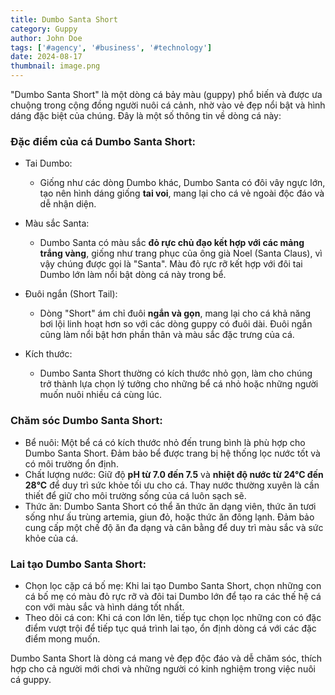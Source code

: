 ---
title: Dumbo Santa Short
category: Guppy
author: John Doe
tags: ['#agency', '#business', '#technology']
date: 2024-08-17
thumbnail: image.png
---

"Dumbo Santa Short" là một dòng cá bảy màu (guppy) phổ biến và được ưa chuộng trong cộng đồng người nuôi cá cảnh, nhờ vào vẻ đẹp nổi bật và hình dáng đặc biệt của chúng. Đây là một số thông tin về dòng cá này:

### Đặc điểm của cá Dumbo Santa Short:

- Tai Dumbo:
    - Giống như các dòng Dumbo khác, Dumbo Santa có đôi vây ngực lớn, tạo nên hình dáng giống **tai voi**, mang lại cho cá vẻ ngoài độc đáo và dễ nhận diện.

- Màu sắc Santa:
    - Dumbo Santa có màu sắc **đỏ rực chủ đạo kết hợp với các mảng trắng vàng**, giống như trang phục của ông già Noel (Santa Claus), vì vậy chúng được gọi là "Santa". Màu đỏ rực rỡ kết hợp với đôi tai Dumbo lớn làm nổi bật dòng cá này trong bể.

- Đuôi ngắn (Short Tail):
    - Dòng "Short" ám chỉ đuôi **ngắn và gọn**, mang lại cho cá khả năng bơi lội linh hoạt hơn so với các dòng guppy có đuôi dài. Đuôi ngắn cũng làm nổi bật hơn phần thân và màu sắc đặc trưng của cá.

- Kích thước:
    - Dumbo Santa Short thường có kích thước nhỏ gọn, làm cho chúng trở thành lựa chọn lý tưởng cho những bể cá nhỏ hoặc những người muốn nuôi nhiều cá cùng lúc.

### Chăm sóc Dumbo Santa Short:

- Bể nuôi: Một bể cá có kích thước nhỏ đến trung bình là phù hợp cho Dumbo Santa Short. Đảm bảo bể được trang bị hệ thống lọc nước tốt và có môi trường ổn định.
- Chất lượng nước: Giữ độ **pH từ 7.0 đến 7.5** và **nhiệt độ nước từ 24°C đến 28°C** để duy trì sức khỏe tối ưu cho cá. Thay nước thường xuyên là cần thiết để giữ cho môi trường sống của cá luôn sạch sẽ.
- Thức ăn: Dumbo Santa Short có thể ăn thức ăn dạng viên, thức ăn tươi sống như ấu trùng artemia, giun đỏ, hoặc thức ăn đông lạnh. Đảm bảo cung cấp một chế độ ăn đa dạng và cân bằng để duy trì màu sắc và sức khỏe của cá.

### Lai tạo Dumbo Santa Short:

- Chọn lọc cặp cá bố mẹ: Khi lai tạo Dumbo Santa Short, chọn những con cá bố mẹ có màu đỏ rực rỡ và đôi tai Dumbo lớn để tạo ra các thế hệ cá con với màu sắc và hình dáng tốt nhất.
- Theo dõi cá con: Khi cá con lớn lên, tiếp tục chọn lọc những con có đặc điểm vượt trội để tiếp tục quá trình lai tạo, ổn định dòng cá với các đặc điểm mong muốn.

Dumbo Santa Short là dòng cá mang vẻ đẹp độc đáo và dễ chăm sóc, thích hợp cho cả người mới chơi và những người có kinh nghiệm trong việc nuôi cá guppy.
